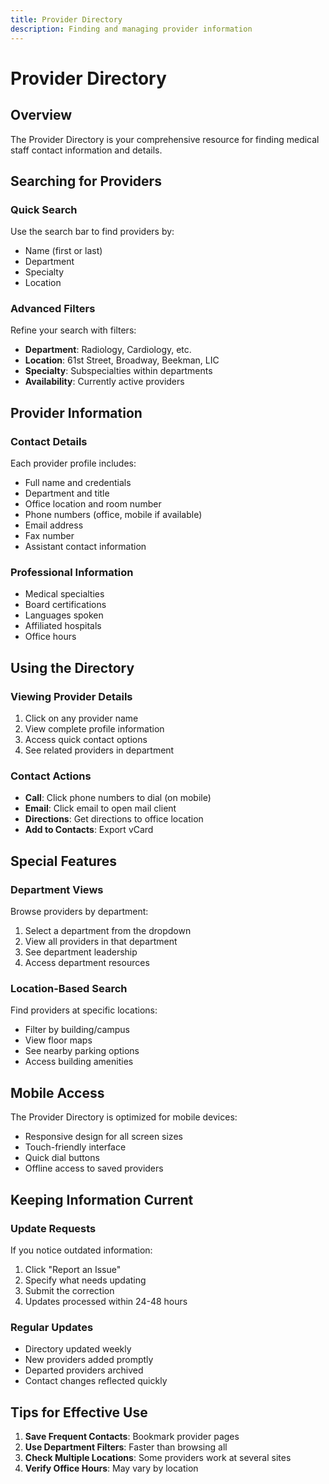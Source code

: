 ```yaml
---
title: Provider Directory
description: Finding and managing provider information
---
```


# Provider Directory

## Overview

The Provider Directory is your comprehensive resource for finding medical staff contact information and details.

## Searching for Providers

### Quick Search

Use the search bar to find providers by:
- Name (first or last)
- Department
- Specialty
- Location

### Advanced Filters

Refine your search with filters:

- **Department**: Radiology, Cardiology, etc.
- **Location**: 61st Street, Broadway, Beekman, LIC
- **Specialty**: Subspecialties within departments
- **Availability**: Currently active providers

## Provider Information

### Contact Details

Each provider profile includes:

- Full name and credentials
- Department and title
- Office location and room number
- Phone numbers (office, mobile if available)
- Email address
- Fax number
- Assistant contact information

### Professional Information

- Medical specialties
- Board certifications
- Languages spoken
- Affiliated hospitals
- Office hours

## Using the Directory

### Viewing Provider Details

1. Click on any provider name
2. View complete profile information
3. Access quick contact options
4. See related providers in department

### Contact Actions

- **Call**: Click phone numbers to dial (on mobile)
- **Email**: Click email to open mail client
- **Directions**: Get directions to office location
- **Add to Contacts**: Export vCard

## Special Features

### Department Views

Browse providers by department:
1. Select a department from the dropdown
2. View all providers in that department
3. See department leadership
4. Access department resources

### Location-Based Search

Find providers at specific locations:
- Filter by building/campus
- View floor maps
- See nearby parking options
- Access building amenities

## Mobile Access

The Provider Directory is optimized for mobile devices:

- Responsive design for all screen sizes
- Touch-friendly interface
- Quick dial buttons
- Offline access to saved providers

## Keeping Information Current

### Update Requests

If you notice outdated information:
1. Click "Report an Issue"
2. Specify what needs updating
3. Submit the correction
4. Updates processed within 24-48 hours

### Regular Updates

- Directory updated weekly
- New providers added promptly
- Departed providers archived
- Contact changes reflected quickly

## Tips for Effective Use

1. **Save Frequent Contacts**: Bookmark provider pages
2. **Use Department Filters**: Faster than browsing all
3. **Check Multiple Locations**: Some providers work at several sites
4. **Verify Office Hours**: May vary by location